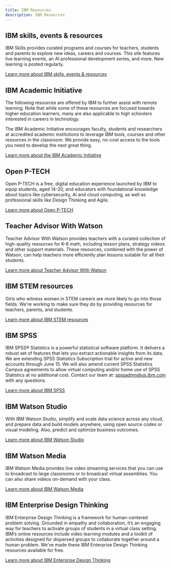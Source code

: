 ```yaml
---
title: IBM Resources
description: IBM Resources
---
```




<Row className="title-with-text">
  <Column colMd={2} colLg={3}>

## IBM skills, events & resources

  </Column>
  <Column colMd={6} colLg={8}>

IBM Skills provides curated programs and courses for teachers, students and parents to explore new ideas, careers and courses. This site features live learning events, an AI professional development series, and more. New learning is posted regularly.

[Learn more about IBM skills, events & resources]()

  </Column>
</Row>
<Row className="title-with-text">
  <Column colMd={2} colLg={3}>

## IBM Academic Initiative

  </Column>
  <Column colMd={6} colLg={8}>

The following resources are offered by IBM to further assist with remote learning. Note that while some of these resources are focused towards higher education learners, many are also applicable to high schoolers interested in careers in technology.

The IBM Academic Initiative encourages faculty, students and researchers at accredited academic institutions to leverage IBM tools, courses and other resources in the classroom. We provide easy, no-cost access to the tools you need to develop the next great thing.

[Learn more about the IBM Academic Initiative](https://www.ibm.com/skills/students/)

  </Column>
</Row>
<Row className="title-with-text">
  <Column colMd={2} colLg={3}>

## Open P-TECH

  </Column>
  <Column colMd={6} colLg={8}>

Open P-TECH is a free, digital education experience launched by IBM to equip students, aged 14-20, and educators with foundational knowledge about topics like cybersecurity, AI and cloud computing, as well as professional skills like Design Thinking and Agile.

[Learn more about Open P-TECH](http://www.ptech.org/open-p-tech/?_ga=2.90930905.259124956.1585774074-1014083408.1584721175)

  </Column>
</Row>
<Row className="title-with-text">
  <Column colMd={2} colLg={3}>

## Teacher Advisor With Watson

  </Column>
  <Column colMd={6} colLg={8}>

Teacher Advisor With Watson provides teachers with a curated collection of high-quality resources for K-8 math, including lesson plans, strategy videos and other support materials. These resources, combined with the power of Watson, can help teachers more efficiently plan lessons suitable for all their students.

[Learn more about Teacher Advisor With Watson](https://teacheradvisor.org/?_ga=2.90930905.259124956.1585774074-1014083408.1584721175)

  </Column>
</Row>
<Row className="title-with-text">
  <Column colMd={2} colLg={3}>

## IBM STEM resources

  </Column>
  <Column colMd={6} colLg={8}>

Girls who witness women in STEM careers are more likely to go into those fields. We're working to make sure they do by providing resources for teachers, parents, and students.

[Learn more about IBM STEM resources](https://www.ibm.com/thought-leadership/shecanstem/#teachers_resources)

  </Column>
</Row>
<Row className="title-with-text">
  <Column colMd={2} colLg={3}>

## IBM SPSS

  </Column>
  <Column colMd={6} colLg={8}>

IBM SPSS® Statistics is a powerful statistical software platform. It delivers a robust set of features that lets you extract actionable insights from its data. We are extending SPSS Statistics Subscription trial for active and new accounts through June 15. We will also amend current SPSS Statistics Campus agreements to allow virtual computing and/or home use of SPSS Statistics at no additional cost. Contact our team at: [spssadmn@us.ibm.com](mailto:spssadmn@us.ibm.com) with any questions.

[Learn more about IBM SPSS](https://www.ibm.com/products/spss-statistics)

  </Column>
</Row>
<Row className="title-with-text">
  <Column colMd={2} colLg={3}>

## IBM Watson Studio

  </Column>
  <Column colMd={6} colLg={8}>

With IBM Watson Studio, simplify and scale data science across any cloud, and prepare data and build models anywhere, using open source codes or visual modeling. Also, predict and optimize business outcomes.

[Learn more about IBM Watson Studio](https://www.ibm.com/cloud/watson-studio)

  </Column>
</Row>
<Row className="title-with-text">
  <Column colMd={2} colLg={3}>

## IBM Watson Media

  </Column>
  <Column colMd={6} colLg={8}>

IBM Watson Media provides live video streaming services that you can use to broadcast to large classrooms or to broadcast virtual assemblies. You can also share videos on-demand with your class.

[Learn more about IBM Watson Media](http://watson.media.ibm.com/platinum_free_trial.html)

  </Column>
</Row>
<Row className="title-with-text">
  <Column colMd={2} colLg={3}>

## IBM Enterprise Design Thinking

  </Column>
  <Column colMd={6} colLg={8}>

IBM Enterprise Design Thinking is a framework for human-centered problem solving. Grounded in empathy and collaboration, it’s an engaging way for teachers to activate groups of students in a virtual class setting. IBM’s online resources include video learning modules and a toolkit of activities designed for dispersed groups to collaborate together around a human problem. We’ve made these IBM Enterprise Design Thinking resources available for free.

[Learn more about IBM Enterprise Design Thinking](https://www.ibm.com/design/thinking/)

  </Column>
</Row>
	